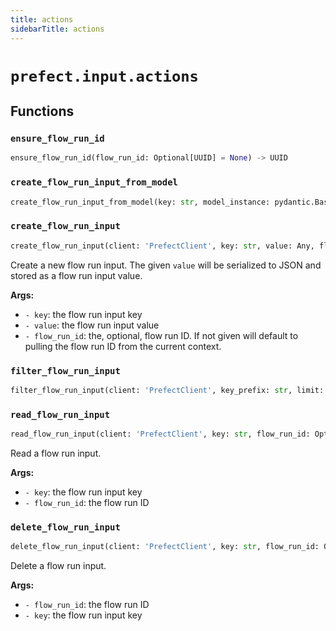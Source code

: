 ```yaml
---
title: actions
sidebarTitle: actions
---
```


# `prefect.input.actions`

## Functions

### `ensure_flow_run_id` <sup><a href="https://github.com/PrefectHQ/prefect/blob/main/src/prefect/input/actions.py#L20" target="_blank"><Icon icon="github" style="width: 14px; height: 14px;" /></a></sup>

```python
ensure_flow_run_id(flow_run_id: Optional[UUID] = None) -> UUID
```

### `create_flow_run_input_from_model` <sup><a href="https://github.com/PrefectHQ/prefect/blob/main/src/prefect/input/actions.py#L32" target="_blank"><Icon icon="github" style="width: 14px; height: 14px;" /></a></sup>

```python
create_flow_run_input_from_model(key: str, model_instance: pydantic.BaseModel, flow_run_id: Optional[UUID] = None, sender: Optional[str] = None)
```

### `create_flow_run_input` <sup><a href="https://github.com/PrefectHQ/prefect/blob/main/src/prefect/input/actions.py#L58" target="_blank"><Icon icon="github" style="width: 14px; height: 14px;" /></a></sup>

```python
create_flow_run_input(client: 'PrefectClient', key: str, value: Any, flow_run_id: Optional[UUID] = None, sender: Optional[str] = None)
```


Create a new flow run input. The given `value` will be serialized to JSON
and stored as a flow run input value.

**Args:**
- `- key`: the flow run input key
- `- value`: the flow run input value
- `- flow_run_id`: the, optional, flow run ID. If not given will
default to pulling the flow run ID from the current context.


### `filter_flow_run_input` <sup><a href="https://github.com/PrefectHQ/prefect/blob/main/src/prefect/input/actions.py#L87" target="_blank"><Icon icon="github" style="width: 14px; height: 14px;" /></a></sup>

```python
filter_flow_run_input(client: 'PrefectClient', key_prefix: str, limit: int = 1, exclude_keys: Optional[Set[str]] = None, flow_run_id: Optional[UUID] = None)
```

### `read_flow_run_input` <sup><a href="https://github.com/PrefectHQ/prefect/blob/main/src/prefect/input/actions.py#L109" target="_blank"><Icon icon="github" style="width: 14px; height: 14px;" /></a></sup>

```python
read_flow_run_input(client: 'PrefectClient', key: str, flow_run_id: Optional[UUID] = None) -> Any
```


Read a flow run input.

**Args:**
- `- key`: the flow run input key
- `- flow_run_id`: the flow run ID


### `delete_flow_run_input` <sup><a href="https://github.com/PrefectHQ/prefect/blob/main/src/prefect/input/actions.py#L132" target="_blank"><Icon icon="github" style="width: 14px; height: 14px;" /></a></sup>

```python
delete_flow_run_input(client: 'PrefectClient', key: str, flow_run_id: Optional[UUID] = None)
```


Delete a flow run input.

**Args:**
- `- flow_run_id`: the flow run ID
- `- key`: the flow run input key

